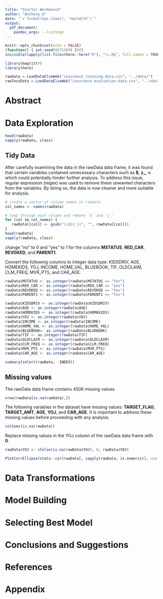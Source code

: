 ```yaml
---
title: "Starter Workbench"
author: "Anthony A"
date: "`r format(Sys.time(), '%m/%d/%Y')`"
output: 
  pdf_document:
    pandoc_args: --listings
---
```


```r
knitr::opts_chunk$set(echo = FALSE)
(function() { set.seed(8675309) })()
invisible(lapply(list.files(here::here("R"), "\\.R$", full.names = TRUE), source))

library(magrittr)
library(here)

rawData = LoadDataElseWeb("insurance_training_data.csv", "../data/")
rawTestData = LoadDataElseWeb("insurance-evaluation-data.csv", "../data/")
```

# Abstract
# Data Exploration

```r
head(rawData)
sapply(rawData, class)
```

## Tidy Data

After carefully examining the data in the rawData data frame, it was found that certain variables contained unnecessary characters such as **$**, **z_**, **<** which could potentially hinder further analysis. To address this issue, regular expression (regex) was used to remove these unwanted characters from the variables. By doing so, the data is now cleaner and more suitable for analysis. 
```r
# create a vector of column names in rawData
col_names <- names(rawData)

# loop through each column and remove '$' and 'z_'
for (col in col_names) {
   rawData[[col]] <- gsub("\\$|z_|<", "", rawData[[col]])
}
head(rawData)
sapply(rawData, class)
```

change "no" to 0 and "yes" to 1 for the columns **MSTATUS**, **RED_CAR**, **REVOKED**, and **PARENT1**. 

Convert the following columns to integer data type: KIDSDRIV, AGE, HOMEKIDS, YOJ, INCOME, HOME_VAL, BLUEBOOK, TIF, OLDCLAIM, CLM_FREQ, MVR_PTS, and CAR_AGE.

```r
rawData$MSTATUS <- as.integer(rawData$MSTATUS == "Yes")
rawData$RED_CAR <- as.integer(rawData$RED_CAR == "yes")
rawData$REVOKED <- as.integer(rawData$REVOKED == "Yes")
rawData$PARENT1 <- as.integer(rawData$PARENT1 == "Yes")

rawData$KIDSDRIV <- as.integer(rawData$KIDSDRIV)
rawData$AGE <- as.integer(rawData$AGE)
rawData$HOMEKIDS <- as.integer(rawData$HOMEKIDS)
rawData$YOJ <- as.integer(rawData$YOJ)
rawData$INCOME <- as.integer(rawData$INCOME)
rawData$HOME_VAL <- as.integer(rawData$HOME_VAL)
rawData$BLUEBOOK<- as.integer(rawData$BLUEBOOK)
rawData$TIF <- as.integer(rawData$TIF)
rawData$OLDCLAIM <- as.integer(rawData$OLDCLAIM)
rawData$CLM_FREQ <- as.integer(rawData$CLM_FREQ)
rawData$MVR_PTS <- as.integer(rawData$MVR_PTS)
rawData$CAR_AGE <- as.integer(rawData$CAR_AGE)
```

```r
summary(select(rawData, -INDEX))
```

## Missing values

The rawData data frame contains 4506 missing values.
```r
nrow(rawData[is.na(rawData),])
```

The following variables in the dataset have missing values: **TARGET_FLAG**, **TARGET_AMT**, **AGE**, **YOJ**, and **CAR_AGE**. It is important to address these missing values before proceeding with any analysis.
```r
colSums(is.na(rawData))
```

Replace missing values in the YOJ column of the rawData data frame with **0**.
```r
rawData$YOJ <- ifelse(is.na(rawData$YOJ), 0, rawData$YOJ)
```

```r
PlotCorrEllipse(stats::cor(rawData[, sapply(rawData, is.numeric)], use = "na.or.complete"))
```

# Data Transformations
# Model Building
# Selecting Best Model
# Conclusions and Suggestions
# References
# Appendix
